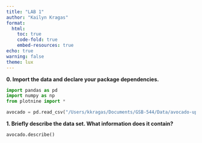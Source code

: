 ```yaml
---
title: "LAB 1"
author: "Kailyn Kragas"
format:
  html:
    toc: true
    code-fold: true
    embed-resources: true
echo: true
warning: false
theme: lux
---
```


**0. Import the data and declare your package dependencies.**

```python
import pandas as pd
import numpy as np
from plotnine import *
```

```python
avocado = pd.read_csv("/Users/kkragas/Documents/GSB-544/Data/avocado-updated-2020.csv")
```

**1. Briefly describe the data set. What information does it contain?**

```python
avocado.describe()
```